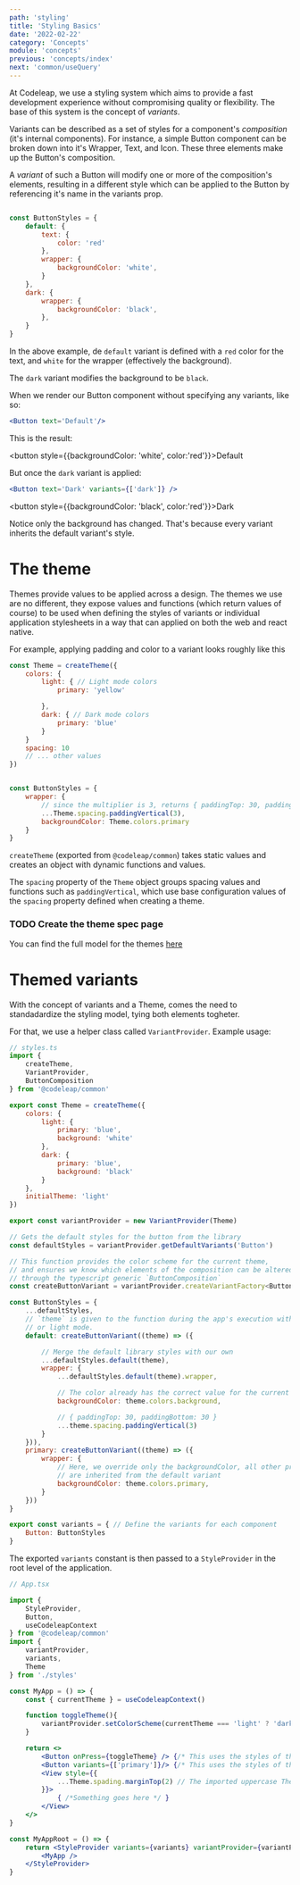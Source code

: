 ```yaml
---
path: 'styling'
title: 'Styling Basics'
date: '2022-02-22'
category: 'Concepts'
module: 'concepts'
previous: 'concepts/index'
next: 'common/useQuery'
---
```


At Codeleap, we use a styling system which aims to provide a fast development experience without compromising quality or flexibility. The base of this system is the concept of *variants*.

Variants can be described as a set of styles for a component's *composition* (it's internal components). For instance, a simple Button component can be broken down into it's Wrapper, Text, and Icon. These three elements make up the Button's composition. 

A *variant* of such a Button will modify one or more of the composition's elements, resulting in a different style which can be applied to the Button by referencing it's name in the variants prop.

```javascript

const ButtonStyles = {
    default: {
        text: {
            color: 'red'
        },
        wrapper: {
            backgroundColor: 'white',
        }
    },
    dark: {
        wrapper: {
            backgroundColor: 'black',
        },
    }
}
```

In the above example, de `default` variant is defined with a `red` color for the text, and `white` for the wrapper (effectively the background).

The `dark` variant modifies the background to be `black`.

When we render our Button component without specifying any variants, like so:

```jsx
<Button text='Default'/>
```

This is the result:

<button style={{backgroundColor: 'white', color:'red'}}>Default</button>

But once the `dark` variant is applied: 

```jsx
<Button text='Dark' variants={['dark']} />
```
<button style={{backgroundColor: 'black', color:'red'}}>Dark</button>

Notice only the background has changed. That's because every variant inherits the default variant's style.

# The theme

Themes provide values to be applied across a design. The themes we use are no different, they expose values and functions (which return values of course) to be used when defining the styles of variants or individual application stylesheets in a way that can applied on both the web and react native.

For example, applying padding and color to a variant looks roughly like this

```javascript
const Theme = createTheme({
    colors: {
        light: { // Light mode colors
            primary: 'yellow'

        },
        dark: { // Dark mode colors
            primary: 'blue'
        }
    }
    spacing: 10
    // ... other values
})


const ButtonStyles = {
    wrapper: {
        // since the multiplier is 3, returns { paddingTop: 30, paddingBottom: 30 }
        ...Theme.spacing.paddingVertical(3), 
        backgroundColor: Theme.colors.primary
    }
}
```

`createTheme` (exported from `@codeleap/common`) takes static values and creates an object with dynamic functions and values.

The `spacing` property of the `Theme` object groups spacing values and functions such as `paddingVertical`, which use base configuration values of the `spacing` property defined when creating a theme.

### TODO Create the theme spec page
You can find the full model for the themes [here](somelink)

# Themed variants

With the concept of variants and a Theme, comes the need to standadardize the styling model, tying both elements togheter. 

For that, we use a helper class called `VariantProvider`. Example usage:

```javascript
// styles.ts
import {
    createTheme,
    VariantProvider,
    ButtonComposition
} from '@codeleap/common' 

export const Theme = createTheme({
    colors: {
        light: {
            primary: 'blue',
            background: 'white'
        },
        dark: {
            primary: 'blue',
            background: 'black'
        }
    },
    initialTheme: 'light'
})

export const variantProvider = new VariantProvider(Theme)

// Gets the default styles for the button from the library
const defaultStyles = variantProvider.getDefaultVariants('Button')

// This function provides the color scheme for the current theme, 
// and ensures we know which elements of the composition can be altered 
// through the typescript generic `ButtonComposition`
const createButtonVariant = variantProvider.createVariantFactory<ButtonComposition>()

const ButtonStyles = {
    ...defaultStyles,
    // `theme` is given to the function during the app's execution with the colors for either dark 
    // or light mode.
    default: createButtonVariant((theme) => ({ 

        // Merge the default library styles with our own
        ...defaultStyles.default(theme), 
        wrapper: {
            ...defaultStyles.default(theme).wrapper,

            // The color already has the correct value for the current theme
            backgroundColor: theme.colors.background, 

            // { paddingTop: 30, paddingBottom: 30 }
            ...theme.spacing.paddingVertical(3) 
        }
    })),
    primary: createButtonVariant((theme) => ({ 
        wrapper: {
            // Here, we override only the backgroundColor, all other properties 
            // are inherited from the default variant
            backgroundColor: theme.colors.primary, 
        }
    }))
}

export const variants = { // Define the variants for each component
    Button: ButtonStyles
}
```

The exported `variants` constant is then passed to a `StyleProvider` in the root level of the application.

```jsx
// App.tsx

import {
    StyleProvider,
    Button,
    useCodeleapContext
} from '@codeleap/common'
import {
    variantProvider,
    variants,
    Theme
} from './styles'

const MyApp = () => {
    const { currentTheme } = useCodeleapContext()

    function toggleTheme(){
        variantProvider.setColorScheme(currentTheme === 'light' ? 'dark' : 'light')
    }

    return <>
        <Button onPress={toggleTheme} /> {/* This uses the styles of the default variant */}
        <Button variants={['primary']}/> {/* This uses the styles of the primary variant */}
        <View style={{
            ...Theme.spading.marginTop(2) // The imported uppercase Theme can be used on it's own
        }}> 
            { /*Something goes here */ }
        </View>
    </>
}

const MyAppRoot = () => {
    return <StyleProvider variants={variants} variantProvider={variantProvider}> 
        <MyApp />
    </StyleProvider>
}

```